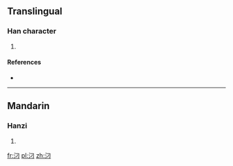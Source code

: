 ==Translingual==

===Han character===
{{Han char|rn=85|rad=水|as=02|sn=5|four=|canj=ESM}}

# {{defn|Han|sort=水02}}

====References====
* {{Han ref|kx=0604.091|hdz=31549.040|uh=6C48|ud=27720}}

----

==Mandarin==

===Hanzi===
{{cmn-hanzi|pin=[[diāo]] ([[diao1]])|wg=tiao<sup>1</sup>}}

# {{defn|lang=cmn|sort=水02}}

[[fr:汈]]
[[pl:汈]]
[[zh:汈]]